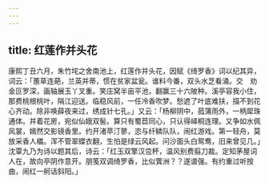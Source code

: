```yaml
---
---
---
```

title: 红莲作并头花
---



康熙丁丑六月，朱竹垞之舍南池上，红莲作并头花，因赋《绮罗香》词以纪其异，词云：「蕙草连葩，兰英并蒂，惯在贫家盆瓮。谁料今番，双头水芝看涌。交　劝金叵罗深，画轴展玉丫叉重。笑庄窝半亩平池，翻赢三十六陂种。溪亭容我小住，那费桃根桃叶，隔江迎送。临稳风前，一任冷香吹梦。愁遮了叶底难扶，描不到花心齐动。除非唤薛夜来过，绣成针七孔。」又云：「杨柳阴中，菰蒲雨外，一柄犀珠通体。并着花房，宛似仙娥双髻。算只有蜀苣同心，只认得峄桐连理。又争如水佩风裳，嫣然交影镜香里。约开渚苹汀蓼，恣与纤鳞队队，闹红游戏。第一轻舟，莫放采香人檥。浑不管翠蝶衣翻，生怕是绿云风起。问沙面头白鸳鸯，旧来曾见几。」沈覃九乃为诗以题其后，诗云：「红玉双擎汉卺杯，温风别费翦刀裁。定知茅屋词人在，故向亭阴作意开。朋笺双调绮罗香，比似薲洲？？遂谱强。有约重过听按曲，闹红一舸话斜阳。」